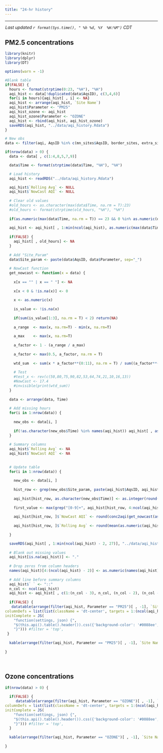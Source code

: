 ```yaml
---
title: "24-hr history"
---
```


<style>
   body {margin-left: 0px;}
  .main-container {margin-left: 5px; max-width: 1350px;}
  tr:nth-child(even){background-color: #e9e9e9;}
  tr:nth-child(odd){background-color: #FFF;}
</style>

<script type="text/JavaScript">
  setTimeout(function() { window.location=window.location;}, 350000);
</script>

<hr> 

<div style = "margin-left: 1px; margin-bottom: 12px; margin-top:-2px;"> 
 _Last updated `r format(Sys.time(), " %h %d, %Y  %H:%M")` CDT_
</div>

<!-- ## {.tabset .tabset-pills} -->

## PM2.5 concentrations
```r
library(knitr)
library(dplyr)
library(DT)

options(warn = -1)

#Blank table
if(FALSE) {
  hours <- format(strptime(0:23, "%H"), "%H")
  aqi_hist <- data[!duplicated(data$AqsID), c(3,4,6)]
  for(i in hours){aqi_hist[ , i] <- NA}
  aqi_hist <- arrange(aqi_hist, `Site Name`)
  aqi_hist$Parameter <- "PM25"
  aqi_hist_ozone <- aqi_hist
  aqi_hist_ozone$Parameter <- "OZONE"
  aqi_hist <- rbind(aqi_hist, aqi_hist_ozone)
  saveRDS(aqi_hist, "../data/aqi_history.Rdata")
}

# New obs
data <- filter(aqi, AqsID %in% c(mn_sites$AqsID, border_sites, extra_sites), Parameter %in% c("OZONE", "PM25"))

if(nrow(data) > 0) {
  data <- data[ , c(1:4,8,5,7,9)]

  data$Time <- format(strptime(data$Time, "%H"), "%H")

  # Load history
  aqi_hist <- readRDS("../data/aqi_history.Rdata")

  aqi_hist$`Rolling Avg` <- NULL
  aqi_hist$`NowCast AQI` <- NULL
  
  # Clear old values
  #old_hours <- as.character(max(data$Time, na.rm = T):23)
  #old_hours <- format(strptime(old_hours, "%H"), "%H")
  
  if(as.numeric(max(data$Time, na.rm = T)) == 23 && 0 %in% as.numeric(data$Time)) data <- filter(data, Time < 10)
  
  aqi_hist <- aqi_hist[ , 1:min(ncol(aqi_hist), as.numeric(max(data$Time, na.rm = T)) + 3, na.rm = T)]
  
  if(FALSE) {
    aqi_hist[ , old_hours] <- NA
  }
  
  # Add "Site_Param"
  data$Site_param <- paste(data$AqsID, data$Parameter, sep="_")
  
  # NowCast function
  get_nowcast <- function(x = data) {
    
    x[x == "" | x == " "] <- NA
    
    x[x < 0 & !is.na(x)] <- 0
    
    x <- as.numeric(x)
    
    is_value <- !is.na(x) 
    
    if(sum(is_value[1:3], na.rm = T) < 2) return(NA)
    
    a_range  <- max(x, na.rm=T) - min(x, na.rm=T)
    
    a_max    <- max(x, na.rm=T)
    
    a_factor <- 1 - (a_range / a_max)
    
    a_factor <- max(0.5, a_factor, na.rm = T)
    
    wtd_sum  <- sum(x * a_factor**(0:11), na.rm = T) / sum((a_factor**(0:11)) * is_value, na.rm = T)
    
    # Test
    #test_x <- rev(c(50,80,75,90,82,53,64,74,21,10,16,13))
    #NowCast <- 17.4
    #invisible(print(wtd_sum))
  }
  
  data <- arrange(data, Time)
  
  # Add missing hours
  for(i in 1:nrow(data)) {
    
    new_obs <- data[i, ]
    
    if(!as.character(new_obs$Time) %in% names(aqi_hist)) aqi_hist[ , as.character(new_obs$Time)] <- NA
  }
    
  # Summary columns
  aqi_hist$`Rolling Avg` <- NA
  aqi_hist$`NowCast AQI` <- NA
  
  
  # Update table
  for(i in 1:nrow(data)) {
    
    new_obs <- data[i, ]
    
    hist_row <- grep(new_obs$Site_param, paste(aqi_hist$AqsID, aqi_hist$Parameter, sep="_"))
  
    aqi_hist[hist_row, as.character(new_obs$Time)] <- as.integer(round(as.numeric(new_obs$Concentration)))
    
    first_value <- max(grep("[0-9]+", aqi_hist[hist_row, 4:ncol(aqi_hist)]), na.rm = T) + 3
    
    aqi_hist[hist_row, ]$`NowCast AQI` <- round(conc2aqi(get_nowcast(as.numeric(aqi_hist[hist_row, first_value:max(first_value - 11, 4, na.rm = T)])), as.character(new_obs$Parameter)))
    
    aqi_hist[hist_row, ]$`Rolling Avg` <- round(mean(as.numeric(aqi_hist[hist_row, 4:first_value]), na.rm = T))
    
  }

  saveRDS(aqi_hist[ , 1:min(ncol(aqi_hist) - 2, 27)], "../data/aqi_history.Rdata")
  
  # Blank out missing values
  aqi_hist[is.na(aqi_hist)] <- "."
  
  # Drop zeros from column headers
  names(aqi_hist)[4:(ncol(aqi_hist) - 2)] <- as.numeric(names(aqi_hist)[4:(ncol(aqi_hist) - 2)])
  
  # Add line before summary columns
  aqi_hist$` ` <- "::"
  n_col <- ncol(aqi_hist)
  aqi_hist <- aqi_hist[ , c(1:(n_col - 3), n_col, (n_col - 2), (n_col - 1))]
  
  if(FALSE) {
   datatable(arrange(filter(aqi_hist, Parameter == "PM25")[ , -1], `Site Name`), autoHideNavigation = T, class="stripe nowrap compact", rownames = F, options = list(dom = 'ft', autoWidth = F, pageLength = 50, ordering = 0, 
columnDefs = list(list(className = 'dt-center', targets = 1:(ncol(aqi_hist)-2))), 
initComplete = JS(
    "function(settings, json) {",
    "$(this.api().table().header()).css({'background-color': '#0088ee', 'color': '#fff', 'margin-left': '0', 'text-align': 'left'});",
    "}"))) #filter = 'top',
 }
  
  kable(arrange(filter(aqi_hist, Parameter == "PM25")[ , -1], `Site Name`), 'html',  align = paste0(c('l', 'l', rep('c', n_col - 3)), collapse=""))
  
} 
```

<br>

## Ozone concentrations
```r
if(nrow(data) > 0) {
  
  if(FALSE) {
     datatable(arrange(filter(aqi_hist, Parameter == "OZONE")[ , -1], `Site Name`), autoHideNavigation = T, class="stripe nowrap compact", rownames = F, options = list(dom = 'ft', autoWidth = F, pageLength = 50, ordering = 0, 
columnDefs = list(list(className = 'dt-center', targets = 1:(ncol(aqi_hist)-2))), 
initComplete = JS(
    "function(settings, json) {",
    "$(this.api().table().header()).css({'background-color': '#0088ee', 'color': '#fff', 'margin-left': '0', 'text-align': 'left'});",
    "}"))) #filter = 'top',
  }
  
  kable(arrange(filter(aqi_hist, Parameter == "OZONE")[ , -1], `Site Name`), 'html', class="stripe nowrap compact", align = paste0(c('l', 'l', rep('c', n_col - 3)), collapse=""))
 
}
```

